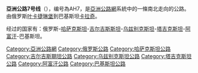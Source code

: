 '''亞洲公路7号线'''（{{lang-en|'''Asian Highway 7'''}}），编号為AH7，是[[亞洲公路網|亞洲公路網]]系統中的一條南北走向的公路。由俄罗斯[[叶卡捷琳堡|叶卡捷琳堡]]到巴基斯坦[[卡拉奇|卡拉奇]]。

经过的国家有：俄罗斯-[[哈萨克斯坦|哈萨克斯坦]]-[[吉尔吉斯斯坦|吉尔吉斯斯坦]]-[[乌兹别克斯坦|乌兹别克斯坦]]-[[塔吉克斯坦|塔吉克斯坦]]-[[阿富汗|阿富汗]]-巴基斯坦。

{{亞洲公路網}}
{{Road-stub}}
[[Category:亞洲公路網|Category:亞洲公路網]]
[[Category:俄罗斯公路|Category:俄罗斯公路]]
[[Category:哈萨克斯坦公路|Category:哈萨克斯坦公路]]
[[Category:吉尔吉斯期坦公路|Category:吉尔吉斯期坦公路]]
[[Category:乌兹别克斯坦公路|Category:乌兹别克斯坦公路]]
[[Category:塔吉克斯坦公路|Category:塔吉克斯坦公路]]
[[Category:阿富汗公路|Category:阿富汗公路]]
[[Category:巴基斯坦公路|Category:巴基斯坦公路]]